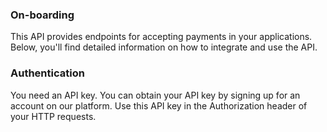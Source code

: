 ### On-boarding

This API provides endpoints for accepting payments in your applications. Below, you'll find detailed information on how to integrate and use the API.

### Authentication

You need an API key. You can obtain your API key by signing up for an account on our platform. Use this API key in the Authorization header of your HTTP requests.
